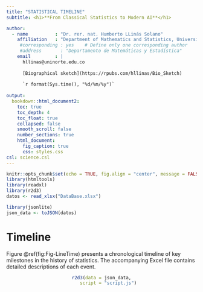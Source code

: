 ---
title: "STATISTICAL TIMELINE"
subtitle: <h1>**From Classical Statistics to Modern AI**</h1>

author: 
  - name          : "Dr. rer. nat. Humberto LLinás Solano"
    affiliation   : "Department of Mathematics and Statistics, Universidad del Norte (Barranquilla, Colombia)"
     #corresponding : yes    # Define only one corresponding author
     #address       : "Departamento de Matemáticas y Estadística"
    email         : |
      hllinas@uninorte.edu.co
      
      [Biographical sketch](https://rpubs.com/hllinas/Bio_Sketch)
      
      `r format(Sys.time(), "%d/%m/%y")` 
    
output: 
  bookdown::html_document2: 
    toc: true      
    toc_depth: 4   
    toc_float: true 
    collapsed: false
    smooth_scroll: false
    number_sections: true   
    html_document:
      fig_caption: true
      css: styles.css
csl: science.csl
---

```{r setup, include=FALSE}
knitr::opts_chunk$set(echo = TRUE, fig.align = "center", message = FALSE, warning = FALSE)
library(htmltools)
library(readxl)
library(r2d3)
datos <- read_xlsx("DataBase.xlsx")

library(jsonlite)
json_data <- toJSON(datos)

```



<!-- %%%%%%%%%%%%%%%%%%%%%%%%%%%%%%%%%%%%%%%%%%%%%%%%%%%%%%%%%%%%%%%%% -->

<!-- Separador  -->

# Timeline

Figure \@ref(fig:Fig-LineTime) presents a chronological timeline of key milestones in the history of statistics. The accompanying Excel file contains detailed descriptions of each event.

<center>

```{r Fig-LineTime, echo=FALSE, fig.cap = "Chronological timeline of the history of statistics."}
r2d3(data = json_data,
     script = "script.js")
```

</center>
